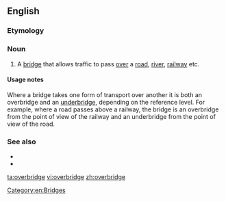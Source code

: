 ==English==

===Etymology===
{{compound|over|bridge|lang=en}}

===Noun===
{{en-noun}}

# {{label|en|British}} A [[bridge]] that allows traffic to pass [[over]] a [[road]], [[river]], [[railway]] etc.

====Usage notes====
Where a bridge takes one form of transport over another it is both an overbridge and an [[underbridge]], depending on the reference level. For example, where a road passes above a railway, the bridge is an overbridge from the point of view of the railway and an underbridge from the point of view of the road.

===See also===
* {{l|en|underbridge}}
* {{l|en|overpass}}

[[Category:en:Bridges]]
[[ta:overbridge]]
[[vi:overbridge]]
[[zh:overbridge]]